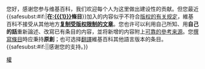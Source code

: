 {{{icon|[[File:Information.svg|25px|link=]] }}}您好，感谢您参与维基百科，我们欢迎每个人为这里做出建设性的贡献。但您最近{{<includeonly>safesubst:</includeonly>#if:{{{1|}}}|'''在[[:{{{1}}}]]條目'''}}加入的内容似乎不符合[[Wikipedia:版权信息|版权的有关规定]]，維基百科不接受从其他地方'''[[Wikipedia:版权常见问题解答|复制受版权限制的文章]]'''。您也许可以利用自己所知、用'''自己的話'''重新論述、改寫已有条目的内容，並将新增的内容附上[[WP:RS|可靠的參考来源]]。您[[Wikipedia:条目编写应注意的主要事项|撰寫條目]]時应秉持'''原創'''；也可选择[[Wikipedia:每周翻译|翻譯]]維基百科其他語言版本的条目。{{<includeonly>safesubst:</includeonly>#if:{{{2|}}}|{{{2}}}|感谢您的支持。}}<!-- Template:uw-copyright-friendly --><noinclude>
{{Singlenotice}}
[[Category:用戶警告模板|權]]
</noinclude>